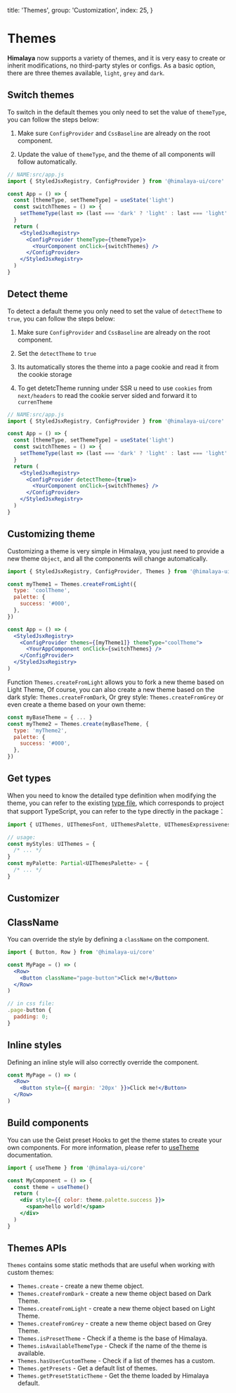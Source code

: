   title: 'Themes',
  group: 'Customization',
  index: 25,
}

# Themes

**Himalaya** now supports a variety of themes, and it is very easy to create or inherit modifications, no third-party styles or configs.
As a basic option, there are three themes available, `light`, `grey` and `dark`.

## Switch themes

To switch in the default themes you only need to set the value of `themeType`, you can follow the steps below:

1. Make sure `ConfigProvider` and `CssBaseline` are already on the root component.

2. Update the value of `themeType`, and the theme of all components will follow automatically.

```jsx
// NAME:src/app.js
import { StyledJsxRegistry, ConfigProvider } from '@himalaya-ui/core'

const App = () => {
  const [themeType, setThemeType] = useState('light')
  const switchThemes = () => {
    setThemeType(last => (last === 'dark' ? 'light' : last === 'light' : 'grey' : 'dark'))
  }
  return (
    <StyledJsxRegistry>
      <ConfigProvider themeType={themeType}>
        <YourComponent onClick={switchThemes} />
      </ConfigProvider>
    </StyledJsxRegistry>
  )
}
```

## Detect theme

To detect a default theme you only need to set the value of `detectTheme` to `true`, you can follow the steps below:

1. Make sure `ConfigProvider` and `CssBaseline` are already on the root component.

2. Set the `detectTheme` to `true`

3. Its automatically stores the theme into a page cookie and read it from the cookie storage

4. To get detetcTheme running under SSR u need to use `cookies` from `next/headers` to read the cookie server sided and forward it to `currenTheme`

```jsx
// NAME:src/app.js
import { StyledJsxRegistry, ConfigProvider } from '@himalaya-ui/core'

const App = () => {
  const [themeType, setThemeType] = useState('light')
  const switchThemes = () => {
    setThemeType(last => (last === 'dark' ? 'light' : last === 'light' : 'grey' : 'dark'))
  }
  return (
    <StyledJsxRegistry>
      <ConfigProvider detectTheme={true}>
        <YourComponent onClick={switchThemes} />
      </ConfigProvider>
    </StyledJsxRegistry>
  )
}
```

## Customizing theme

Customizing a theme is very simple in Himalaya, you just need to provide a new theme `Object`,
and all the components will change automatically.

```jsx
import { StyledJsxRegistry, ConfigProvider, Themes } from '@himalaya-ui/core'

const myTheme1 = Themes.createFromLight({
  type: 'coolTheme',
  palette: {
    success: '#000',
  },
})

const App = () => (
  <StyledJsxRegistry>
    <ConfigProvider themes={[myTheme1]} themeType="coolTheme">
      <YourAppComponent onClick={switchThemes} />
    </ConfigProvider>
  </StyledJsxRegistry>
)
```

Function `Themes.createFromLight` allows you to fork a new theme based on Light Theme,
Of course, you can also create a new theme based on the dark style: `Themes.createFromDark`,
Or grey style: `Themes.createFromGrey` or even create a theme based on your own theme:

```jsx
const myBaseTheme = { ... }
const myTheme2 = Themes.create(myBaseTheme, {
  type: 'myTheme2',
  palette: {
    success: '#000',
  },
})
```

## Get types

When you need to know the detailed type definition when modifying the theme,
you can refer to the existing [type file](https://github.com/red-ninjas/himalaya-ui/blob/master/components/themes/presets/index.ts),
which corresponds to project that support TypeScript, you can refer to the type directly in the package：

```ts
import { UIThemes, UIThemesFont, UIThemesPalette, UIThemesExpressiveness } from '@himalaya-ui/core'

// usage:
const myStyles: UIThemes = {
  /* ... */
}
const myPalette: Partial<UIThemesPalette> = {
  /* ... */
}
```

## Customizer

## ClassName

You can override the style by defining a `className` on the component.

```jsx
import { Button, Row } from '@himalaya-ui/core'

const MyPage = () => (
  <Row>
    <Button className="page-button">Click me!</Button>
  </Row>
)

// in css file:
.page-button {
  padding: 0;
}
```

## Inline styles

Defining an inline style will also correctly override the component.

```jsx
const MyPage = () => (
  <Row>
    <Button style={{ margin: '20px' }}>Click me!</Button>
  </Row>
)
```

## Build components

You can use the Geist preset Hooks to get the theme states to create your own components.
For more information, please refer to [useTheme](/hooks/use-theme) documentation.

```jsx
import { useTheme } from '@himalaya-ui/core'

const MyComponent = () => {
  const theme = useTheme()
  return (
    <div style={{ color: theme.palette.success }}>
      <span>hello world!</span>
    </div>
  )
}
```

## Themes APIs

`Themes` contains some static methods that are useful when working with custom themes:

- `Themes.create` - create a new theme object.
- `Themes.createFromDark` - create a new theme object based on Dark Theme.
- `Themes.createFromLight` - create a new theme object based on Light Theme.
- `Themes.createFromGrey` - create a new theme object based on Grey Theme.
- `Themes.isPresetTheme` - Check if a theme is the base of Himalaya.
- `Themes.isAvailableThemeType` - Check if the name of the theme is available.
- `Themes.hasUserCustomTheme` - Check if a list of themes has a custom.
- `Themes.getPresets` - Get a default list of themes.
- `Themes.getPresetStaticTheme` - Get the theme loaded by Himalaya default.
